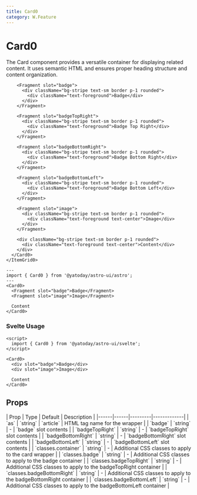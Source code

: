 ```yaml
---
title: Card0
category: W.Feature
---
```



# Card0

<SourceLink name="Card0" />

The Card component provides a versatile container for displaying related content. It uses semantic HTML and ensures proper heading structure and content organization.

<div className="space-y-12">
  <Demo title="">
    <ItemGrid0 columns={3} class="bg-stripe">
      <Card0>

        <Fragment slot="badge">
          <div className="bg-stripe text-sm border p-1 rounded">
            <div className="text-foreground">Badge</div>
          </div>
        </Fragment>

        <Fragment slot="badgeTopRight">
          <div className="bg-stripe text-sm border p-1 rounded">
            <div className="text-foreground">Badge Top Right</div>
          </div>
        </Fragment>

        <Fragment slot="badgeBottomRight">
          <div className="bg-stripe text-sm border p-1 rounded">
            <div className="text-foreground">Badge Bottom Right</div>
          </div>
        </Fragment>

        <Fragment slot="badgeBottomLeft">
          <div className="bg-stripe text-sm border p-1 rounded">
            <div className="text-foreground">Badge Bottom Left</div>
          </div>
        </Fragment>

        <Fragment slot="image">
          <div className="bg-stripe text-sm border p-1 rounded">
            <div className="text-foreground text-center">Image</div>
          </div>
        </Fragment>

        <div className="bg-stripe text-sm border p-1 rounded">
          <div className="text-foreground text-center">Content</div>
        </div>
      </Card0>
    </ItemGrid0>

  </Demo>
</div>

```astro
---
import { Card0 } from '@yatoday/astro-ui/astro';
---
<Card0>
  <Fragment slot="badge">Badge</Fragment>
  <Fragment slot="image">Image</Fragment>

  Content
</Card0>
```

### Svelte Usage

```svelte
<script>
  import { Card0 } from '@yatoday/astro-ui/svelte';
</script>

<Card0>
  <div slot="badge">Badge</div>
  <div slot="image">Image</div>

  Content
</Card0>
```

## Props

<div className="overflow-x-auto">
  <div className="min-w-xl">
    | Prop | Type | Default | Description | 
    |------|------|---------|-------------| 
    | `as` | `string` | `article` | HTML tag name for the wrapper |
    | `badge` | `string` | - | `badge` slot contents |
    | `badgeTopRight` | `string` | - | `badgeTopRight` slot contents |
    | `badgeBottomRight` | `string` | - | `badgeBottomRight` slot contents |
    | `badgeBottomLeft` | `string` | - | `badgeBottomLeft` slot contents |
    | `classes.container` | `string` | - | Additional CSS classes to apply to the card wrapper |
    | `classes.badge` | `string` | - | Additional CSS classes to apply to the badge container |
    | `classes.badgeTopRight` | `string` | - | Additional CSS classes to apply to the badgeTopRight container |
    | `classes.badgeBottomRight` | `string` | - | Additional CSS classes to apply to the badgeBottomRight container |
    | `classes.badgeBottomLeft` | `string` | - | Additional CSS classes to apply to the badgeBottomLeft container |
  </div>
</div>
